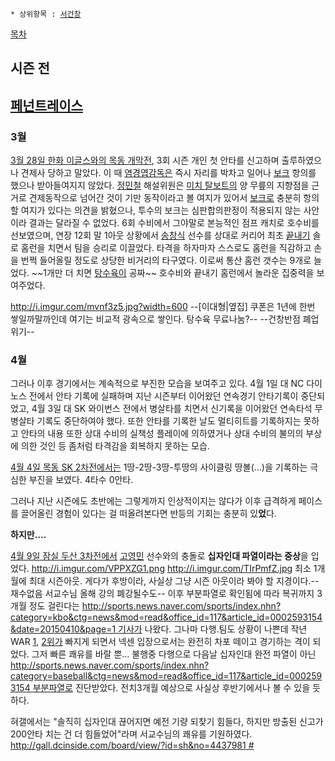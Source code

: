 * 상위항목 : [[서건창]]

[[목차]]
== 시즌 전 ==

== [[페넌트레이스]] ==
=== 3월 ===
[[넥센%20히어로즈/2015년/3~4월#s-1.1|3월 28일 한화 이글스와의 목동 개막전]], 3회 시즌 개인 첫 안타를 신고하며 출루하였으나 견제사 당하고 말았다. 이 때 [[염경엽]]감독은 즉시 자리를 박차고 일어나 [[보크]] 항의를 했으나 받아들여지지 않았다. [[정민철]] 해설위원은 [[미치 탈보트]]의 양 무릎의 지향점을 근거로 견제동작으로 넘어간 것이 기만 동작이라고 볼 여지가 있어서 [[보크]]로 충분히 항의할 여지가 있다는 의견을 밝혔으나, 투수의 보크는 심판합의판정이 적용되지 않는 사안이라 결과는 달라질 수 없었다. 6회 수비에서 그야말로 본능적인 점프 캐치로 호수비를 선보였으며, 연장 12회 말 1아웃 상황에서 [[송창식(야구선수)|송창식]] 선수를 상대로 커리어 최초 [[끝내기]] 솔로 홈런을 치면서 팀을 승리로 이끌었다. 타격을 하자마자 스스로도 홈런을 직감하고 손을 번쩍 들어올릴 정도로 상당한 비거리의 타구였다. 이로써 통산 홈런 갯수는 9개로 늘었다. ~~1개만 더 치면 [[탕수육]]이 공짜~~ 호수비와 끝내기 홈런에서 놀라운 집중력을 보여주었다.

http://i.imgur.com/mvnf3z5.jpg?width=600 --[이대형|옆집] 쿠폰은 1년에 한번 쌓일까말까인데 여기는 비교적 광속으로 쌓인다. 탕수육 무료나눔?--
--건창반점 폐업위기--

=== 4월 ===
그러나 이후 경기에서는 계속적으로 부진한 모습을 보여주고 있다. 4월 1일 대 NC 다이노스 전에서 안타 기록에 실패하며 지난 시즌부터 이어왔던 연속경기 안타기록이 중단되었고, 4월 3일 대 SK 와이번스 전에서 병살타를 치면서 신기록을 이어왔던 연속타석 무병살타 기록도 중단하여야 했다. 또한 안타를 기록한 날도 멀티히트를 기록하지는 못하고 안타의 내용 또한 상대 수비의 실책성 플레이에 의하였거나 상대 수비의 불의의 부상에 의한 것인 등 좀처럼 타격감을 회복하지 못하는 모습. 

[[넥센 히어로즈/2015년/3~4월#s-3.2|4월 4일 목동 SK 2차전]]에서는 1땅-2땅-3땅-투땅의 사이클링 땅볼(...)을 기록하는 극심한 부진을 보였다. 4타수 0안타.

그러나 지난 시즌에도 초반에는 그렇게까지 인상적이지는 않다가 이후 급격하게 페이스를 끌어올린 경험이 있다는 걸 떠올려본다면 반등의 기회는 충분히 있'''었'''다.

'''하지만....'''

[[넥센 히어로즈/2015년/3~4월#s-4.3|4월 9일 잠실 두산 3차전]]에서 [[고영민]] 선수와의 충돌로 '''십자인대 파열이라는 중상'''을 입었다. 
http://i.imgur.com/VPPXZG1.png 
http://i.imgur.com/TIrPmfZ.jpg 최소 1개월에 최대 시즌아웃. 게다가 후방이라, 사실상 그냥 시즌 아웃이라 봐야 할 지경이다.-- 재수없음 서교수님 올해 강의 폐강될수도-- 이후 부분파열로 확인됨에 따라 복귀까지 3개월 정도 걸린다는 [[http://sports.news.naver.com/sports/index.nhn?category=kbo&ctg=news&mod=read&office_id=117&article_id=0002593154&date=20150410&page=1 기사]]가 나왔다. 그나마 다행.팀도 상황이 나쁜데 작년 WAR [[강정호|1]], [[서건창|2]]위가 빠지게 되면서 넥센 입장으로서는 완전히 차포 떼이고 경기하는 격이 되었다. 그저 빠른 쾌유를 바랄 뿐... 불행중 다행으로 다음날  십자인대 완전 파열이 아닌 [[http://sports.news.naver.com/sports/index.nhn?category=baseball&ctg=news&mod=read&office_id=117&article_id=0002593154 부분파열]]로 진단받았다. 전치3개월 예상으로 사실상 후반기에서나 볼 수 있을 듯 하다.

혀갤에서는 "솔직히 십자인대 끊어지면 예전 기량 되찾기 힘들다, 하지만 방출된 신고가 200안타 치는 건 더 힘들었어"라며 서교수님의 쾌유를 기원하였다. [[http://gall.dcinside.com/board/view/?id=sh&no=4437981 #]]

